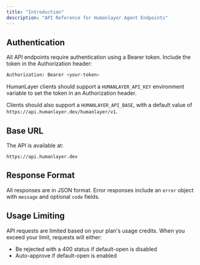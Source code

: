 ```yaml
---
title: "Introduction"
description: "API Reference for Humanlayer Agent Endpoints"
---
```


## Authentication

All API endpoints require authentication using a Bearer token. Include the token in the Authorization header:

```bash
Authorization: Bearer <your-token>
```

HumanLayer clients should support a `HUMANLAYER_API_KEY` environment variable to set the token in an Authorization header.

Clients should also support a `HUMANLAYER_API_BASE`, with a default value of `https://api.humanlayer.dev/humanlayer/v1`.


## Base URL

The API is available at:

```
https://api.humanlayer.dev
```

## Response Format

All responses are in JSON format. Error responses include an `error` object with `message` and optional `code` fields.

## Usage Limiting

API requests are limited based on your plan's usage credits. When you exceed your limit, requests will either:

- Be rejected with a 400 status if default-open is disabled
- Auto-approve if default-open is enabled
